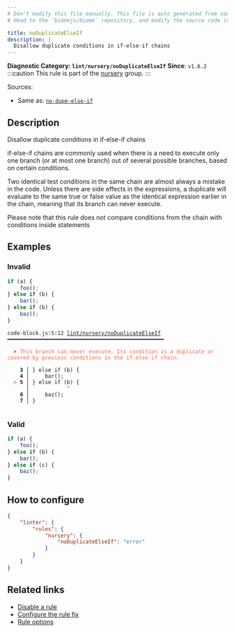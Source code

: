 ```yaml
---
# Don't modify this file manually. This file is auto generated from source, and you will lose your changes next time the website is built.
# Head to the `biomejs/biome` repository, and modify the source code in there.

title: noDuplicateElseIf
description: |
  Disallow duplicate conditions in if-else-if chains
---
```


**Diagnostic Category: `lint/nursery/noDuplicateElseIf`**
<Tabs>
<TabItem label="JavaScript (and super languages)" icon="seti:javascript">
**Since**: `v1.6.2`
:::caution
This rule is part of the [nursery](/linter/rules/#nursery) group.
:::

Sources: 
- Same as: <a href="https://eslint.org/docs/latest/rules/no-dupe-else-if" target="_blank"><code>no-dupe-else-if</code></a>

## Description
Disallow duplicate conditions in if-else-if chains

if-else-if chains are commonly used when there is a need to execute only one branch
(or at most one branch) out of several possible branches, based on certain conditions.

Two identical test conditions in the same chain are almost always a mistake in the code.
Unless there are side effects in the expressions,
a duplicate will evaluate to the same true or false value as the identical expression earlier in the chain,
meaning that its branch can never execute.

Please note that this rule does not compare conditions from the chain with conditions inside statements

## Examples

### Invalid

```js
if (a) {
    foo();
} else if (b) {
    bar();
} else if (b) {
    baz();
}
```

<pre class="language-text"><code class="language-text">code-block.js:5:12 <a href="https://biomejs.dev/linter/rules/no-duplicate-else-if">lint/nursery/noDuplicateElseIf</a> ━━━━━━━━━━━━━━━━━━━━━━━━━━━━━━━━━━━━━━━━━━━━━━━━━━<br /><br />  <strong><span style="color: Tomato;">✖</span></strong> <span style="color: Tomato;">This branch can never execute. Its condition is a duplicate or covered by previous conditions in the if-else-if chain.</span><br />  <br />    <strong>3 │ </strong>&#125; else if (b) &#123;<br />    <strong>4 │ </strong>    bar();<br />  <strong><span style="color: Tomato;">&gt;</span></strong> <strong>5 │ </strong>&#125; else if (b) &#123;<br />   <strong>   │ </strong>           <strong><span style="color: Tomato;">^</span></strong><br />    <strong>6 │ </strong>    baz();<br />    <strong>7 │ </strong>&#125;<br />  <br /></code></pre>

### Valid

```js
if (a) {
    foo();
} else if (b) {
    bar();
} else if (c) {
    baz();
}
```

## How to configure
```json title="biome.json"
{
	"linter": {
		"rules": {
			"nursery": {
				"noDuplicateElseIf": "error"
			}
		}
	}
}

```
## Related links

- [Disable a rule](/linter/#disable-a-rule)
- [Configure the rule fix](/linter#configure-the-rule-fix)
- [Rule options](/linter/#rule-options)

</TabItem>
</Tabs>

